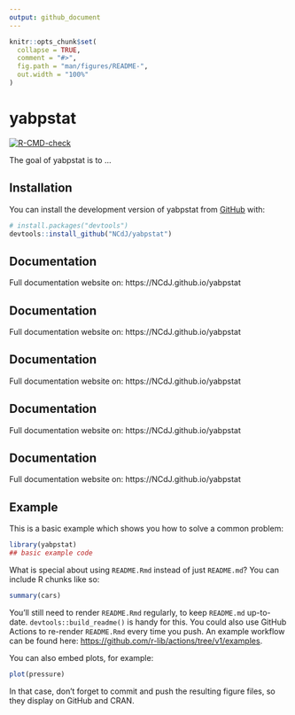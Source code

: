 ```yaml
---
output: github_document
---
```


<!-- README.md is generated from README.Rmd. Please edit that file -->

```r
knitr::opts_chunk$set(
  collapse = TRUE,
  comment = "#>",
  fig.path = "man/figures/README-",
  out.width = "100%"
)
```

# yabpstat

<!-- badges: start -->
[![R-CMD-check](https://github.com/NCdJ/yabpstat/actions/workflows/R-CMD-check.yaml/badge.svg)](https://github.com/NCdJ/yabpstat/actions/workflows/R-CMD-check.yaml)
<!-- badges: end -->

The goal of yabpstat is to ...

## Installation

You can install the development version of yabpstat from [GitHub](https://github.com/) with:

``` r
# install.packages("devtools")
devtools::install_github("NCdJ/yabpstat")
```

## Documentation

Full documentation website on: https://NCdJ.github.io/yabpstat

## Documentation

Full documentation website on: https://NCdJ.github.io/yabpstat

## Documentation

Full documentation website on: https://NCdJ.github.io/yabpstat

## Documentation

Full documentation website on: https://NCdJ.github.io/yabpstat

## Documentation

Full documentation website on: https://NCdJ.github.io/yabpstat

## Example

This is a basic example which shows you how to solve a common problem:

```r
library(yabpstat)
## basic example code
```

What is special about using `README.Rmd` instead of just `README.md`? You can include R chunks like so:

```r
summary(cars)
```

You'll still need to render `README.Rmd` regularly, to keep `README.md` up-to-date. `devtools::build_readme()` is handy for this. You could also use GitHub Actions to re-render `README.Rmd` every time you push. An example workflow can be found here: <https://github.com/r-lib/actions/tree/v1/examples>.

You can also embed plots, for example:

```r
plot(pressure)
```

In that case, don't forget to commit and push the resulting figure files, so they display on GitHub and CRAN.
